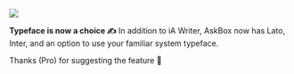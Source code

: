 
![](https://res.cloudinary.com/dltbv060k/image/upload/v1742050475/01-02_ibtvqv.png)

**Typeface is now a choice ✍️**
In addition to iA Writer, AskBox now has Lato, Inter,
and an option to use your familiar system typeface.

Thanks <ReleaseUser name="huy"/> (Pro) for suggesting the feature 🙇
